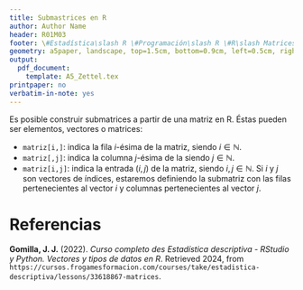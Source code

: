 ```yaml
---
title: Submastrices en R
author: Author Name
header: R01M03
footer: \#Estadística\slash R \#Programación\slash R \#R\slash Matrices
geometry: a5paper, landscape, top=1.5cm, bottom=0.9cm, left=0.5cm, right=0.5cm, headsep = 0.5cm, footskip = 12pt
output:
  pdf_document: 
    template: A5_Zettel.tex
printpaper: no
verbatim-in-note: yes
---
```

Es posible construir submatrices a partir de una matriz en R. Éstas pueden ser elementos, vectores o matrices:

- `matriz[i,]`: indica la fila $i$-ésima de la matriz, siendo $i\in\mathbb{N}$.
- `matriz[,j]`: indica la columna $j$-ésima de la siendo $j\in\mathbb{N}$.
- `matriz[i,j]`: indica la entrada ($i,j$) de la matriz, siendo $i,j\in\mathbb{N}$. Si $i$ y $j$ son vectores de índices, estaremos definiendo la submatriz con las filas pertenecientes al vector $i$ y columnas pertenecientes al vector $j$.

\pagebreak

# Referencias

**Gomilla, J. J.** (2022). _Curso completo des Estadística descriptiva - RStudio y Python. Vectores y tipos de datos en R_. Retrieved 2024, from <code style="word-wrap: break-word;">https://cursos.frogamesformacion.com/courses/take/estadistica-descriptiva/lessons/33618867-matrices</code>.
